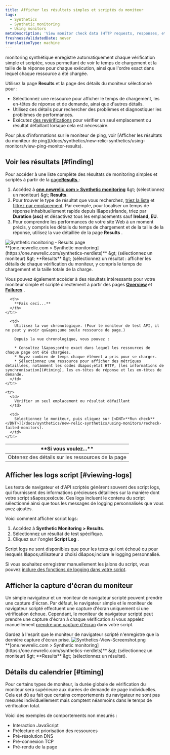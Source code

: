 ```yaml
---
title: Afficher les résultats simples et scriptés du moniteur
tags:
  - Synthetics
  - Synthetic monitoring
  - Using monitors
metaDescription: 'View monitor check data (HTTP requests, responses, etc.) with synthetics monitoring. For browser monitors, view waterfall details of resource load time.'
freshnessValidatedDate: never
translationType: machine
---
```


monitoring synthétique enregistre automatiquement chaque vérification simple et scriptée, vous permettant de voir le temps de chargement et la taille de la réponse pour chaque exécution, ainsi que l&apos;ordre exact dans lequel chaque ressource a été chargée.

Utilisez la page <DNT>**Results**</DNT> et la page des détails du moniteur sélectionné pour :

* Sélectionnez une ressource pour afficher le temps de chargement, les en-têtes de réponse et de demande, ainsi que d&apos;autres détails.
* Utilisez ces détails pour rechercher des problèmes et diagnostiquer les problèmes de performances.
* Exécutez [des revérifications](/docs/synthetics/new-relic-synthetics/using-monitors/recheck-failed-monitors) pour vérifier un seul emplacement ou résultat défaillant lorsque cela est nécessaire.

<Callout variant="tip">
  Pour plus d&apos;informations sur le moniteur de ping, voir [Afficher les résultats du moniteur de ping](/docs/synthetics/new-relic-synthetics/using-monitors/view-ping-monitor-results).
</Callout>

## Voir les résultats [#finding]

Pour accéder à une liste complète des résultats de monitoring simples et scriptés à partir de la [page<DNT>**Results**</DNT> ](/docs/synthetics/new-relic-synthetics/pages/synthetics-results-access-individual-monitor-runs):

1. Accédez à <DNT>**[one.newrelic.com &gt; Synthetic monitoring](https://one.newrelic.com/synthetics-nerdlets)**</DNT> &amp;gt; (sélectionnez un moniteur) &amp;gt; <DNT>**Results**</DNT>.
2. Pour trouver le type de résultat que vous recherchez, [triez la liste](/docs/synthetics/new-relic-synthetics/pages/synthetics-results-access-individual-monitor-runs#sort-list) et [filtrez par emplacement](/docs/synthetics/new-relic-synthetics/pages/synthetics-results-access-individual-monitor-runs#filter-location). Par exemple, pour localiser un temps de réponse inhabituellement rapide depuis l&amp;apos;Irlande, triez par <DNT>**Duration (asc)**</DNT> et désactivez tous les emplacements sauf <DNT>**Ireland, EU**</DNT>.
3. Pour comprendre les performances de votre site Web à un moment précis, y compris les détails du temps de chargement et de la taille de la réponse, utilisez la vue détaillée de la page <DNT>**Results**</DNT> .

<img title="Synthetic monitoring - Results page" alt="Synthetic monitoring - Results page" src="/images/synthetic_screenshot-crop_ResultsPage.webp" />

<figcaption>
  <DNT>**[one.newrelic.com &gt; Synthetic monitoring](https://one.newrelic.com/synthetics-nerdlets)**</DNT> &amp;gt; (sélectionnez un moniteur) &amp;gt; <DNT>**Results**</DNT> &amp;gt; (sélectionnez un résultat : afficher les détails de chaque vérification du moniteur, y compris le temps de chargement et la taille totale de la charge.
</figcaption>

Vous pouvez également accéder à des résultats intéressants pour votre moniteur simple et scripté directement à partir des pages [<DNT>**Overview**</DNT>](/docs/synthetics/new-relic-synthetics/pages/synthetics-overview-page-view-monitors-performance) et [<DNT>**Failures**</DNT>](/docs/synthetics/new-relic-synthetics/pages/synthetics-failures-troubleshoot-downtime) .

<table id="using">
  <thead>
    <tr>
      <th width={250}>
        **Si vous voulez...**
      </th>

      <th>
        **Fais ceci...**
      </th>
    </tr>
  </thead>

  <tbody>
    <tr>
      <td>
        Obtenez des détails sur les ressources de la page
      </td>

      <td>
        Utilisez la vue chronologique. (Pour le moniteur de test API, il ne peut y avoir qu&apos;une seule ressource de page.)

        Depuis la vue chronologique, vous pouvez :

        * Consultez l&apos;ordre exact dans lequel les ressources de chaque page ont été chargées.
        * Voyez combien de temps chaque élément a pris pour se charger.
        * Sélectionnez une ressource pour afficher des métriques détaillées, notamment les codes d&apos;état HTTP, [les informations de synchronisation](#timing), les en-têtes de réponse et les en-têtes de demande.
      </td>
    </tr>

    <tr>
      <td>
        Vérifier un seul emplacement ou résultat défaillant
      </td>

      <td>
        Sélectionnez le moniteur, puis cliquez sur [<DNT>**Run check**</DNT>](/docs/synthetics/new-relic-synthetics/using-monitors/recheck-failed-monitors).
      </td>
    </tr>
  </tbody>
</table>

## Afficher les logs script [#viewing-logs]

Les tests de navigateur et d&apos;API scriptés génèrent souvent des <DNT>script logs</DNT>, qui fournissent des informations précieuses détaillées sur la manière dont votre script s&amp;apos;exécute. Ces logs incluent le contenu du script sélectionné ainsi que tous les messages de logging personnalisés que vous avez ajoutés.

Voici comment afficher <DNT>script logs</DNT>:

1. Accédez à <DNT>**Synthetic Monitoring &gt; Results**</DNT>.
2. Sélectionnez un résultat de test spécifique.
3. Cliquez sur l&apos;onglet <DNT>**Script Log**</DNT> .

<Callout variant="tip">
  <DNT>Script logs</DNT> ne sont disponibles que pour les tests qui ont échoué ou pour lesquels l&amp;apos;utilisateur a choisi d&amp;apos;inclure le logging personnalisé.
</Callout>

Si vous souhaitez enregistrer manuellement les jalons du script, vous pouvez [inclure des fonctions de logging dans votre script](/docs/synthetics/synthetic-monitoring/scripting-monitors/introduction-scripted-browser-monitors/#script-log-manual).

## Afficher la capture d&apos;écran du moniteur

Un simple navigateur et un moniteur de navigateur scripté peuvent prendre une capture d&apos;écran. Par défaut, le navigateur simple et le moniteur de navigateur scripté effectuent une capture d&apos;écran uniquement si une vérification échoue. Cependant, le moniteur de navigateur scripté peut prendre une capture d&apos;écran à chaque vérification si vous appelez manuellement [prendre une capture d&apos;écran](/docs/synthetics/synthetic-monitoring/scripting-monitors/synthetic-scripted-browser-reference-monitor-versions-chrome-100#webDriver-takeScreenshot) dans votre script.

<Callout variant="tip">
  Gardez à l&apos;esprit que le moniteur de navigateur scripté n&apos;enregistre que la dernière capture d&apos;écran prise.
</Callout>

<img title="Synthetics-View-Screenshot.png" alt="Synthetics-View-Screenshot.png" src="/images/synthetic_screenshot-crop_results-fail-page.webp" />

<figcaption>
  <DNT>**[one.newrelic.com &gt; Synthetic monitoring](https://one.newrelic.com/synthetics-nerdlets)**</DNT> &amp;gt; (sélectionnez un moniteur) &amp;gt; <DNT>**Results**</DNT> &amp;gt; (sélectionnez un résultat).
</figcaption>

## Détails du calendrier [#timing]

Pour certains types de moniteur, la durée globale de vérification du moniteur sera supérieure aux durées de demande de page individuelles. Cela est dû au fait que certains comportements du navigateur ne sont pas mesurés individuellement mais comptent néanmoins dans le temps de vérification total.

Voici des exemples de comportements non mesurés :

* Interaction JavaScript
* Prélecture et priorisation des ressources
* Pré-résolution DNS
* Pré-connexion TCP
* Pré-rendu de la page